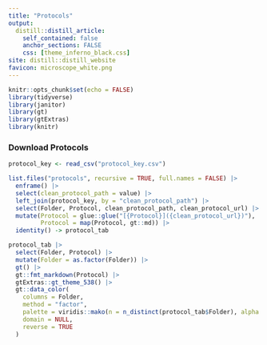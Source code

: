 ```yaml
---
title: "Protocols"
output:
  distill::distill_article:
    self_contained: false
    anchor_sections: FALSE
    css: [theme_inferno_black.css]
site: distill::distill_website
favicon: microscope_white.png
---
```


```r

knitr::opts_chunk$set(echo = FALSE)
library(tidyverse)
library(janitor)
library(gt)
library(gtExtras)
library(knitr)


```
  
### Download Protocols    

```r

protocol_key <- read_csv("protocol_key.csv")

list.files("protocols", recursive = TRUE, full.names = FALSE) |> 
  enframe() |> 
  select(clean_protocol_path = value) |>
  left_join(protocol_key, by = "clean_protocol_path") |> 
  select(Folder, Protocol, clean_protocol_path, clean_protocol_url) |> 
  mutate(Protocol = glue::glue("[{Protocol}]({clean_protocol_url})"),
         Protocol = map(Protocol, gt::md)) |>
  identity() -> protocol_tab

protocol_tab |> 
  select(Folder, Protocol) |> 
  mutate(Folder = as.factor(Folder)) |> 
  gt() |> 
  gt::fmt_markdown(Protocol) |> 
  gtExtras::gt_theme_538() |> 
  gt::data_color(
    columns = Folder,
    method = "factor",
    palette = viridis::mako(n = n_distinct(protocol_tab$Folder), alpha = 1),
    domain = NULL,
    reverse = TRUE
  )

```



 <br>

 <br>

 <br>

  